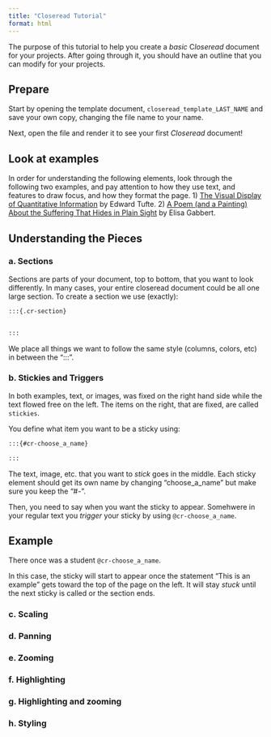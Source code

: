 ```yaml
---
title: "Closeread Tutorial"
format: html
---
```


The purpose of this tutorial to help you create a *basic* C*loseread* document for your projects. After going through it, you should have an outline that you can modify for your projects.


## Prepare

Start by opening the template document, `closeread_template_LAST_NAME` and save your own copy, changing the file name to your name. 

Next, open the file and render it to see your first *Closeread* document! 

## Look at examples

In order for understanding the following elements, look through the following two examples, and pay attention to how they use text, and features to draw focus, and how they format the page.
1) [The Visual Display of Quantitative Information](https://closeread.dev/gallery/examples/minards-map/) by Edward Tufte.
2) [A Poem (and a Painting) About the Suffering That Hides in Plain Sight](https://closeread.dev/gallery/examples/auden-poem/) by Elisa Gabbert.

## Understanding the Pieces

### a. Sections

Sections are parts of your document, top to bottom, that you want to look differently. In many cases, your entire closeread document could be all one large section. To create a section we use (exactly):

```markdown
:::{.cr-section}


:::
```

We place all things we want to follow the same style (columns, colors, etc) in between the "\:\:\:".

### b. Stickies and Triggers

In both examples, text, or images, was fixed on the right hand side while the text flowed free on the left. The items on the right, that are fixed, are called `stickies`. 

You define what item you want to be a sticky using:

```markdown
:::{#cr-choose_a_name}

:::
```

The text, image, etc. that you want to *stick* goes in the middle. Each sticky element should get its own name by changing "choose_a_name" but make sure you keep the "#-". 

Then, you need to say when you want the sticky to appear. Somehwere in your regular text you *trigger* your sticky by using `@cr-choose_a_name`. 


:::{.callout-tip}
## Example

There once was a student `@cr-choose_a_name`. 

:::

In this case, the sticky will start to appear once the statement "This is an example" gets toward the top of the page on the left. It will stay *stuck* until the next sticky is called or the section ends. 


### c. Scaling



### d. Panning



### e. Zooming



### f. Highlighting



### g. Highlighting and zooming



### h. Styling 



  
